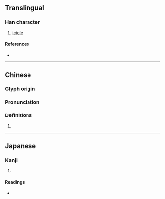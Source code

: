 {{character info/new}}
==Translingual==

===Han character===
{{Han char|rn=15|rad=冫|as=13|sn=15|four=|canj=IMWLJ|ids=⿰冫睪}}

# [[icicle]]

====References====
* {{Han ref|kx=0133.410|dkj=01715|dj=0298.220|hdz=10301.090|uh=51D9|ud=20953}}

----

==Chinese==
{{zh-forms|s=𪞝}}

===Glyph origin===
{{Han etym}}

===Pronunciation===
{{zh-pron
|m=duó
|c=dau1
|h=pfs=
|md=
|mn=
|w=
|mc=y
|oc=y
|cat=
}}

===Definitions===
{{zh-hanzi}}

# {{rfdef|lang=zh}}

----

==Japanese==

===Kanji===
{{ja-kanji|grade=|rs=冫13}}

# {{defn|lang=ja|sort=冫13}}

====Readings====
* {{ja-readings|on=[[たく]] (taku), [[だく]] (daku), [[じゃく]] (jaku)|kun=[[つらら]] (tsurara)}}